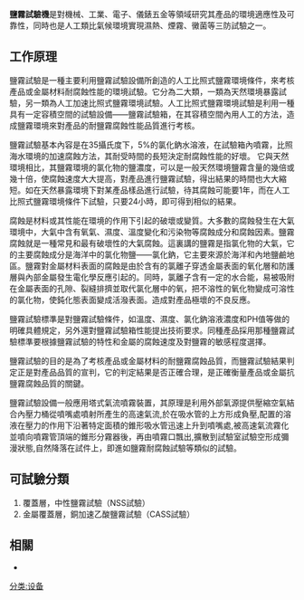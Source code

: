 {{unreferenced|time=2011-07-14T04:24:35+00:00}}
'''鹽霧試驗機'''是對機械、工業、電子、儀錶五金等領域研究其產品的環境適應性及可靠性，同時也是人工類比氣候環境實現濕熱、煙霧、黴菌等三防試驗之一。

== 工作原理 ==

鹽霧試驗是一種主要利用鹽霧試驗設備所創造的人工比照式鹽霧環境條件，來考核產品或金屬材料耐腐蝕性能的環境試驗。它分為二大類，一類為天然環境暴露試驗，另一類為人工加速比照式鹽霧環境試驗。人工比照式鹽霧環境試驗是利用一種具有一定容積空間的試驗設備——鹽霧試驗箱，在其容積空間內用人工的方法，造成鹽霧環境來對產品的耐鹽霧腐蝕性能品質進行考核。
 
鹽霧試驗基本內容是在35攝氏度下，5%的氯化鈉水溶液，在試驗箱內噴霧，比照海水環境的加速腐蝕方法，其耐受時間的長短決定耐腐蝕性能的好壞。
它與天然環境相比，其鹽霧環境的氯化物的鹽濃度，可以是一般天然環境鹽霧含量的幾倍或幾十倍，使腐蝕速度大大提高，對產品進行鹽霧試驗，得出結果的時間也大大縮短。如在天然暴露環境下對某產品樣品進行試驗，待其腐蝕可能要1年，而在人工比照式鹽霧環境條件下試驗，只要24小時，即可得到相似的結果。
 
腐蝕是材料或其性能在環境的作用下引起的破壞或變質。大多數的腐蝕發生在大氣環境中，大氣中含有氧氣、濕度、溫度變化和污染物等腐蝕成分和腐蝕因素。鹽霧腐蝕就是一種常見和最有破壞性的大氣腐蝕。這裏講的鹽霧是指氯化物的大氣，它的主要腐蝕成分是海洋中的氯化物鹽——氯化鈉，它主要來源於海洋和內地鹽鹼地區。鹽霧對金屬材料表面的腐蝕是由於含有的氯離子穿透金屬表面的氧化層和防護層與內部金屬發生電化學反應引起的。同時，氯離子含有一定的水合能，易被吸附在金屬表面的孔隙、裂縫排擠並取代氯化層中的氧，把不溶性的氧化物變成可溶性的氯化物，使鈍化態表面變成活潑表面。造成對產品極壞的不良反應。
 
鹽霧試驗標準是對鹽霧試驗條件，如溫度、濕度、氯化鈉溶液濃度和PH值等做的明確具體規定，另外還對鹽霧試驗箱性能提出技術要求。同種產品採用那種鹽霧試驗標準要根據鹽霧試驗的特性和金屬的腐蝕速度及對鹽霧的敏感程度選擇。
 
鹽霧試驗的目的是為了考核產品或金屬材料的耐鹽霧腐蝕品質，而鹽霧試驗結果判定正是對產品品質的宣判，它的判定結果是否正確合理，是正確衡量產品或金屬抗鹽霧腐蝕品質的關鍵。

鹽霧試驗設備一般應用塔式氣流噴霧裝置，其原理是利用外部氣源提供壓縮空氣結合內壓力桶從噴嘴處噴射所產生的高速氣流,於在吸水管的上方形成負壓,配置的溶液在壓力的作用下沿著特定面積的錐形吸水管迅速上升到噴嘴處,被高速氣流霧化並噴向噴霧管頂端的錐形分霧器後，再由噴霧口飄出,擴散到試驗室試驗空形成彌漫狀態,自然降落在試件上，即進如鹽霧耐腐蝕試驗等類似的試驗。

== 可試驗分類 ==

# 覆蓋層，中性鹽霧試驗（NSS試驗） 　　
# 金屬覆蓋層，銅加速乙酸鹽霧試驗（CASS試驗）

==相關==
*{{link-en|鹽霧試驗|Salt spray test}}

[[分类:设备|分类:设备]]